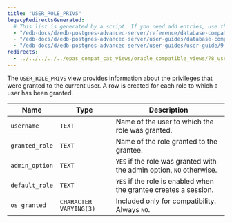 ```yaml
---
title: "USER_ROLE_PRIVS"
legacyRedirectsGenerated:
  # This list is generated by a script. If you need add entries, use the `legacyRedirects` key.
  - "/edb-docs/d/edb-postgres-advanced-server/reference/database-compatibility-for-oracle-developers-reference-guide/9.6/Database_Compatibility_for_Oracle_Developers_Reference_Guide.1.177.html"
  - "/edb-docs/d/edb-postgres-advanced-server/user-guides/database-compatibility-for-oracle-developers-guide/9.5/Database_Compatibility_for_Oracle_Developers_Guide.1.287.html"
  - "/edb-docs/d/edb-postgres-advanced-server/user-guides/user-guide/9.5/EDB_Postgres_Enterprise_Guide.1.233.html"
redirects:
  - ../../../../../epas_compat_cat_views/oracle_compatible_views/78_user_role_privs #generated for docs/epas/reorg-role-use-case-mode
---
```


<div id="user_role_privs" class="registered_link"></div>

The `USER_ROLE_PRIVS` view provides information about the privileges that were granted to the current user. A row is created for each role to which a user has been granted.

| Name           | Type                   | Description                                                          |
| -------------- | ---------------------- | -------------------------------------------------------------------- |
| `username`     | `TEXT`                 | Name of the user to which the role was granted.                  |
| `granted_role` | `TEXT`                 | Name of the role granted to the grantee.                             |
| `admin_option` | `TEXT`                 | `YES` if the role was granted with the admin option, `NO` otherwise. |
| `default_role` | `TEXT`                 | `YES` if the role is enabled when the grantee creates a session.     |
| `os_granted`   | `CHARACTER VARYING(3)` | Included only for compatibility. Always `NO`.                        |
